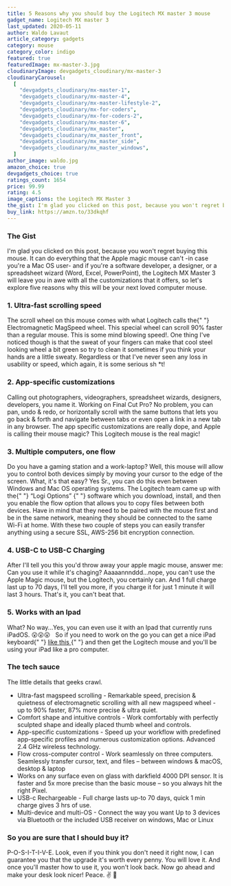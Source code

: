 ```yaml
---
title: 5 Reasons why you should buy the Logitech MX master 3 mouse
gadget_name: Logitech MX master 3
last_updated: 2020-05-11
author: Waldo Lavaut
article_category: gadgets
category: mouse
category_color: indigo
featured: true
featuredImage: mx-master-3.jpg
cloudinaryImage: devgadgets_cloudinary/mx-master-3
cloudinaryCarousel:
  [
    "devgadgets_cloudinary/mx-master-1",
    "devgadgets_cloudinary/mx-master-4",
    "devgadgets_cloudinary/mx-master-lifestyle-2",
    "devgadgets_cloudinary/mx-for-coders",
    "devgadgets_cloudinary/mx-for-coders-2",
    "devgadgets_cloudinary/mx-master-6",
    "devgadgets_cloudinary/mx_master",
    "devgadgets_cloudinary/mx_master_front",
    "devgadgets_cloudinary/mx_master_side",
    "devgadgets_cloudinary/mx_master_windows",
  ]
author_image: waldo.jpg
amazon_choice: true
devgadgets_choice: true
ratings_count: 1654
price: 99.99
rating: 4.5
image_captions: the Logitech MX Master 3
the_gist: I'm glad you clicked on this post, because you won't regret buying this mouse. It can do everything that the Apple magic mouse can't -in case you're a Mac OS user- and if you're a software developer, a designer, or a spreadsheet wizard (Word, Excel, PowerPoint), the Logitech MX Master 3 will leave you in awe with all the customizations that it offers, so let's explore some of the reasons why this is your next loved computer mouse.
buy_link: https://amzn.to/33dkqhf
---
```



<article className="mt-12 text-lg prose max-w-sm md:max-w-none text-cool-gray-500">
<h3>The Gist</h3>

<p>
  I'm glad you clicked on this post, because you won't regret buying this mouse.
  It can do everything that the Apple magic mouse can't -in case you're a Mac OS
  user- and if you're a software developer, a designer, or a spreadsheet wizard
  (Word, Excel, PowerPoint), the Logitech MX Master 3 will leave you in awe with
  all the customizations that it offers, so let's explore five reasons why this
  will be your next loved computer mouse.
</p>

<h3>1. Ultra-fast scrolling speed</h3>
<p>
  The scroll wheel on this mouse comes with what Logitech calls the{" "}
  <span className="text-teal-400">Electromagnetic MagSpeed wheel</span>. This
  special wheel can scroll 90% faster than a regular mouse. This is some mind
  blowing speed!. One thing I've noticed though is that the sweat of your
  fingers can make that cool steel looking wheel a bit green so try to clean it
  sometimes if you think your hands are a little sweaty. Regardless or that I've
  never seen any loss in usability or speed, which again, it is some serious sh
  <span className="text-red-600">*</span>t!
</p>

<h3>2. App-specific customizations</h3>
<p>
  Calling out photographers, videographers, spreadsheet wizards, designers,
  developers, you name it. Working on Final Cut Pro? No problem, you can pan,
  undo & redo, or horizontally scroll with the same buttons that lets you go
  back & forth and navigate between tabs or even open a link in a new tab in any
  browser. The app specific customizations are really dope, and Apple is calling
  their mouse magic? This Logitech mouse is the real magic!
</p>

<Carousel carousel={props.carousel} />

<h3>3. Multiple computers, one flow</h3>
<p>
  Do you have a gaming station and a work-laptop? Well, this mouse will allow
  you to control both devices simply by moving your cursor to the edge of the
  screen. What, it's that easy? Yes Sr., you can do this even between Windows
  and Mac OS operating systems. The Logitech team came up with the{" "}
  <span className="text-teal-400 tracking-wider">
    &ldquo;Logi Options&rdquo;
  </span>{" "}
  software which you download, install, and then you enable the flow option that
  allows you to copy files between both devices. Have in mind that they need to
  be paired with the mouse first and be in the same network, meaning they should
  be connected to the same Wi-Fi at home. With these two couple of steps you can
  easily transfer anything using a secure SSL, AWS-256 bit encryption
  connection.
</p>

<h3>4. USB-C to USB-C Charging</h3>
<p>
  After I'll tell you this you'd throw away your apple magic mouse, answer me:
  Can you use it while it's chaging? Aaaaannnddd...nope, you can't use the Apple
  Magic mouse, but the Logitech, you certainly can. And 1 full charge last up to
  70 days, I'll tell you more, if you charge it for just 1 minute it will last 3
  hours. That's it, you can't beat that.
</p>

<h3>5. Works with an Ipad</h3>
<p>
  What? No way...Yes, you can even use it with an Ipad that currently runs
  iPadOS. 😮😮😮 &nbsp; So if you need to work on the go you can get a nice iPad
  keyboard{" "}
  <a
    style={{ color: "#16bdca", textDecoration: "underline" }}
    href="https://www.apple.com/shop/product/MXQT2LL/A/magic-keyboard-for-ipad-pro-11%E2%80%91inch-2nd-generation-us-english"
    rel="noreferrer"
    target="_blank"
  >
    like this
  </a>{" "}
  and then get the Logitech mouse and you'll be using your iPad like a pro
  computer.
</p>

<h3>The tech sauce</h3>
<p>The little details that geeks crawl.</p>

<ul>
  <li>
    Ultra-fast magspeed scrolling - Remarkable speed, precision & quietness of
    electromagnetic scrolling with all new magspeed wheel - up to 90% faster,
    87% more precise & ultra quiet.
  </li>
  <li>
    Comfort shape and intuitive controls - Work comfortably with perfectly
    sculpted shape and ideally placed thumb wheel and controls.
  </li>
  <li>
    App-specific customizations - Speed up your workflow with predefined
    app-specific profiles and numerous customization options. Advanced 2.4 GHz
    wireless technology.
  </li>
  <li>
    Flow cross-computer control - Work seamlessly on three computers. Seamlessly
    transfer cursor, text, and files – between windows & macOS, desktop & laptop
  </li>
  <li>
    Works on any surface even on glass with darkfield 4000 DPI sensor. It is
    faster and 5x more precise than the basic mouse – so you always hit the
    right Pixel.
  </li>
  <li>
    USB-c Rechargeable - Full charge lasts up-to 70 days, quick 1 min charge
    gives 3 hrs of use.
  </li>
  <li>
    Multi-device and multi-OS - Connect the way you want Up to 3 devices via
    Bluetooth or the included USB receiver on windows, Mac or Linux
  </li>
</ul>

<BlogSecondaryImage carousel={props.carousel} />

<h3>So you are sure that I should buy it?</h3>
<p><span className="font-bold text-teal-500 tracking-wide">P-O-S-I-T-I-V-E.</span> Look, even if you think you don't need it right now, I can guarantee you that the upgrade it's worth every penny. You will love it. And once you'll master how to use it, you won't look back. Now go ahead and make your desk look nicer! Peace. ✌️ 🙆</p>
</article>
